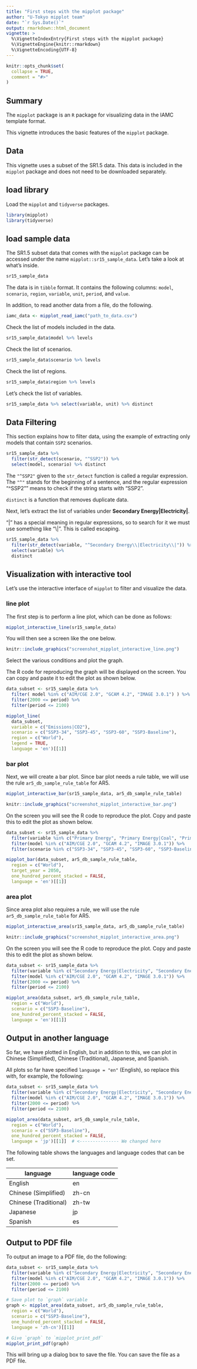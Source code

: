 ```yaml
---
title: "First steps with the mipplot package"
author: "U-Tokyo mipplot team"
date: "`r Sys.Date()`"
output: rmarkdown::html_document
vignette: >
  %\VignetteIndexEntry{First steps with the mipplot package}
  %\VignetteEngine{knitr::rmarkdown}
  %\VignetteEncoding{UTF-8}
---
```


```r
knitr::opts_chunk$set(
  collapse = TRUE,
  comment = "#>"
)
```

## Summary

The `mipplot` package is an `R` package for visualizing data in the IAMC template format.

This vignette introduces the basic features of the `mipplot` package.

## Data

This vignette uses a subset of the SR1.5 data.
This data is included in the `mipplot` package and does not need to be downloaded separately.

## load library

Load the `mipplot` and `tidyverse` packages.

```r
library(mipplot)
library(tidyverse)
```

## load sample data

The SR1.5 subset data that comes with the `mipplot` package can be accessed under the name `mipplot::sr15_sample_data`. Let's take a look at what's inside.

```r
sr15_sample_data
```

The data is in `tibble` format. It contains the following columns: `model`, `scenario`, `region`, `variable`, `unit`, `period`, and `value`.

In addition, to read another data from a file, do the following.

```r
iamc_data <- mipplot_read_iamc("path_to_data.csv")
```

Check the list of models included in the data.

```r
sr15_sample_data$model %>% levels
```

Check the list of scenarios.

```r
sr15_sample_data$scenario %>% levels
```

Check the list of regions.

```r
sr15_sample_data$region %>% levels
```

Let's check the list of variables.

```r
sr15_sample_data %>% select(variable, unit) %>% distinct
```

## Data Filtering

This section explains how to filter data, using the example of extracting only models that contain `SSP2` scenarios.

```r
sr15_sample_data %>% 
  filter(str_detect(scenario, "^SSP2")) %>%
  select(model, scenario) %>% distinct
```

The `"^SSP2"` given to the `str_detect` function is called a regular expression.
The `"^"` stands for the beginning of a sentence, and the regular expression "^SSP2"" means to check if the string starts with "SSP2".

`distinct` is a function that removes duplicate data.

Next, let's extract the list of variables under **Secondary Energy|Electricity|**.

"|" has a special meaning in regular expressions, so to search for it we must use something like "\\\|". This is called escaping.

```r
sr15_sample_data %>% 
  filter(str_detect(variable, "^Secondary Energy\\|Electricity\\|")) %>% 
  select(variable) %>%
  distinct
```

## Visualization with interactive tool

Let's use the interactive interface of `mipplot` to filter and visualize the data.

### line plot

The first step is to perform a line plot, which can be done as follows:

```r
mipplot_interactive_line(sr15_sample_data)
```

You will then see a screen like the one below.

```r
knitr::include_graphics("screenshot_mipplot_interactive_line.png")
```

Select the various conditions and plot the graph.

The R code for reproducing the graph will be displayed on the screen.
You can copy and paste it to edit the plot as shown below.

```r
data_subset <- sr15_sample_data %>%
  filter( model %in% c("AIM/CGE 2.0", "GCAM 4.2", "IMAGE 3.0.1") ) %>%
  filter(2000 <= period) %>%
  filter(period <= 2100)

mipplot_line(
  data_subset,
  variable = c("Emissions|CO2"),
  scenario = c("SSP3-34", "SSP3-45", "SSP3-60", "SSP3-Baseline"),
  region = c("World"),
  legend = TRUE,
  language = 'en')[[1]]

```

### bar plot

Next, we will create a bar plot.
Since bar plot needs a rule table, we will use the rule `ar5_db_sample_rule_table` for AR5.

```r
mipplot_interactive_bar(sr15_sample_data, ar5_db_sample_rule_table)
```

```r
knitr::include_graphics("screenshot_mipplot_interactive_bar.png")
```

On the screen you will see the R code to reproduce the plot.
Copy and paste this to edit the plot as shown below.

```r
data_subset <- sr15_sample_data %>%
  filter(variable %in% c("Primary Energy", "Primary Energy|Coal", "Primary Energy|Gas", "Primary Energy|Oil", "Primary Energy|Nuclear", "Primary Energy|Hydro", "Primary Energy|Biomass", "Primary Energy|Solar", "Primary Energy|Wind", "Primary Energy|Geothermal", "Primary Energy|Ocean")) %>%
  filter(model %in% c("AIM/CGE 2.0", "GCAM 4.2", "IMAGE 3.0.1")) %>%
  filter(scenario %in% c("SSP3-34", "SSP3-45", "SSP3-60", "SSP3-Baseline"))

mipplot_bar(data_subset, ar5_db_sample_rule_table,
  region = c("World"),
  target_year = 2050,
  one_hundred_percent_stacked = FALSE,
  language = 'en')[[1]]

```


### area plot

Since area plot also requires a rule, we will use the rule `ar5_db_sample_rule_table` for AR5.

```r
mipplot_interactive_area(sr15_sample_data, ar5_db_sample_rule_table)
```

```r
knitr::include_graphics("screenshot_mipplot_interactive_area.png")
```

On the screen you will see the R code to reproduce the plot.
Copy and paste this to edit the plot as shown below.

```r
data_subset <- sr15_sample_data %>%
  filter(variable %in% c("Secondary Energy|Electricity", "Secondary Energy|Electricity|Coal", "Secondary Energy|Electricity|Gas", "Secondary Energy|Electricity|Oil", "Secondary Energy|Electricity|Nuclear", "Secondary Energy|Electricity|Hydro", "Secondary Energy|Electricity|Biomass", "Secondary Energy|Electricity|Solar", "Secondary Energy|Electricity|Wind", "Secondary Energy|Electricity|Geothermal", "Secondary Energy|Electricity|Ocean")) %>%
  filter(model %in% c("AIM/CGE 2.0", "GCAM 4.2", "IMAGE 3.0.1")) %>%
  filter(2000 <= period) %>%
  filter(period <= 2100)

mipplot_area(data_subset, ar5_db_sample_rule_table,
  region = c("World"),
  scenario = c("SSP3-Baseline"),
  one_hundred_percent_stacked = FALSE,
  language = 'en')[[1]]
```

## Output in another language

So far, we have plotted in English, but in addition to this, we can plot in Chinese (Simplified), Chinese (Traditional), Japanese, and Spanish.

All plots so far have specified `language = "en"` (English), so replace this with, for example, the following:

```r
data_subset <- sr15_sample_data %>%
  filter(variable %in% c("Secondary Energy|Electricity", "Secondary Energy|Electricity|Coal", "Secondary Energy|Electricity|Gas", "Secondary Energy|Electricity|Oil", "Secondary Energy|Electricity|Nuclear", "Secondary Energy|Electricity|Hydro", "Secondary Energy|Electricity|Biomass", "Secondary Energy|Electricity|Solar", "Secondary Energy|Electricity|Wind", "Secondary Energy|Electricity|Geothermal", "Secondary Energy|Electricity|Ocean")) %>%
  filter(model %in% c("AIM/CGE 2.0", "GCAM 4.2", "IMAGE 3.0.1")) %>%
  filter(2000 <= period) %>%
  filter(period <= 2100)

mipplot_area(data_subset, ar5_db_sample_rule_table,
  region = c("World"),
  scenario = c("SSP3-Baseline"),
  one_hundred_percent_stacked = FALSE,
  language = 'jp')[[1]]  # <--------------- We changed here
```


The following table shows the languages and language codes that can be set.

| language | language code |
| ---- | ---- |
| English | en |
| Chinese (Simplified) | zh-cn |
| Chinese (Traditional) | zh-tw |
| Japanese | jp |
| Spanish | es |


## Output to PDF file

To output an image to a PDF file, do the following:

```r
data_subset <- sr15_sample_data %>%
  filter(variable %in% c("Secondary Energy|Electricity", "Secondary Energy|Electricity|Coal", "Secondary Energy|Electricity|Gas", "Secondary Energy|Electricity|Oil", "Secondary Energy|Electricity|Nuclear", "Secondary Energy|Electricity|Hydro", "Secondary Energy|Electricity|Biomass", "Secondary Energy|Electricity|Solar", "Secondary Energy|Electricity|Wind", "Secondary Energy|Electricity|Geothermal", "Secondary Energy|Electricity|Ocean")) %>%
  filter(model %in% c("AIM/CGE 2.0", "GCAM 4.2", "IMAGE 3.0.1")) %>%
  filter(2000 <= period) %>%
  filter(period <= 2100)

# Save plot to `graph` variable
graph <- mipplot_area(data_subset, ar5_db_sample_rule_table,
  region = c("World"),
  scenario = c("SSP3-Baseline"),
  one_hundred_percent_stacked = FALSE,
  language = 'zh-cn')[[1]]

# Give `graph` to `mipplot_print_pdf`
mipplot_print_pdf(graph)

```

This will bring up a dialog box to save the file.
You can save the file as a PDF file.

